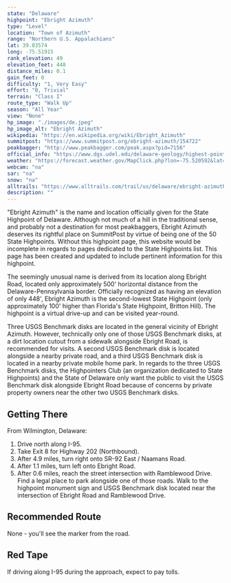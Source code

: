 ```yaml
---
state: "Delaware"
highpoint: "Ebright Azimuth"
type: "Level"
location: "Town of Azimuth"
range: "Northern U.S. Appalachians"
lat: 39.83574
long: -75.51915
rank_elevation: 49
elevation_feet: 448
distance_miles: 0.1
gain_feet: 0
difficulty: "1, Very Easy"
effort: "0, Trivial"
terrain: "Class I"
route_type: "Walk Up"
season: "All Year"
view: "None"
hp_image: "./images/de.jpeg"
hp_image_alt: "Ebright Azimuth"
wikipedia: "https://en.wikipedia.org/wiki/Ebright_Azimuth"
summitpost: "https://www.summitpost.org/ebright-azimuth/154722"
peakbagger: "http://www.peakbagger.com/peak.aspx?pid=7156"
official_info: "https://www.dgs.udel.edu/delaware-geology/highest-point-delaware"
weather: "https://forecast.weather.gov/MapClick.php?lon=-75.520592&lat=39.836476"
webcam: "na"
sar: "na"
snow: "na"
alltrails: "https://www.alltrails.com/trail/us/delaware/ebright-azimuth-delaware-highpoint"
description: ""
---
```


"Ebright Azimuth" is the name and location officially given for the State Highpoint of Delaware. Although not much of a hill in the traditional sense, and probably not a destination for most peakbaggers, Ebright Azimuth deserves its rightful place on SummitPost by virtue of being one of the 50 State Highpoints. Without this highpoint page, this website would be incomplete in regards to pages dedicated to the State Highpoints list. This page has been created and updated to include pertinent information for this highpoint.

The seemingly unusual name is derived from its location along Ebright Road, located only approximately 500' horizontal distance from the Delaware-Pennsylvania border. Officially recognized as having an elevation of only 448', Ebright Azimuth is the second-lowest State Highpoint (only approximately 100' higher than Florida's State Highpoint, Britton Hill). The highpoint is a virtual drive-up and can be visited year-round.

Three USGS Benchmark disks are located in the general vicinity of Ebright Azimuth. However, technically only one of those USGS Benchmark disks, at a dirt location cutout from a sidewalk alongside Ebright Road, is recommended for visits. A second USGS Benchmark disk is located alongside a nearby private road, and a third USGS Benchmark disk is located in a nearby private mobile home park. In regards to the three USGS Benchmark disks, the Highpointers Club (an organization dedicated to State Highpoints) and the State of Delaware only want the public to visit the USGS Benchmark disk alongside Ebright Road because of concerns by private property owners near the other two USGS Benchmark disks.

## Getting There
From Wilmington, Delaware:
1. Drive north along I-95.
2. Take Exit 8 for Highway 202 (Northbound).
3. After 4.9 miles, turn right onto SR-92 East / Naamans Road.
4. After 1.1 miles, turn left onto Ebright Road.
5. After 0.6 miles, reach the street intersection with Ramblewood Drive. Find a legal place to park alongside one of those roads. Walk to the highpoint monument sign and USGS Benchmark disk located near the intersection of Ebright Road and Ramblewood Drive.

## Recommended Route
None - you'll see the marker from the road.

## Red Tape
If driving along I-95 during the approach, expect to pay tolls.
